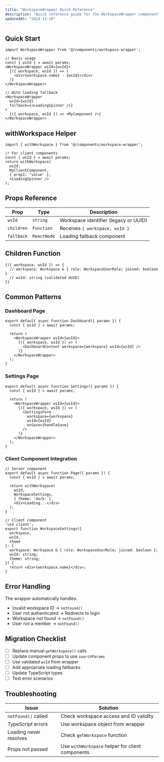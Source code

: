 ```yaml
---
title: "WorkspaceWrapper Quick Reference"
description: "Quick reference guide for the WorkspaceWrapper component"
updatedAt: "2024-12-19"
---
```


## Quick Start

```tsx
import WorkspaceWrapper from '@/components/workspace-wrapper';

// Basic usage
const { wsId } = await params;
<WorkspaceWrapper wsId={wsId}>
  {({ workspace, wsId }) => (
    <div>{workspace.name} - {wsId}</div>
  )}
</WorkspaceWrapper>

// With loading fallback
<WorkspaceWrapper 
  wsId={wsId}
  fallback={<LoadingSpinner />}
>
  {({ workspace, wsId }) => <MyComponent />}
</WorkspaceWrapper>
```

## withWorkspace Helper

```tsx
import { withWorkspace } from '@/components/workspace-wrapper';

// For client components
const { wsId } = await params;
return withWorkspace(
  wsId,
  MyClientComponent,
  { prop1: 'value' },
  <LoadingSpinner />
);
```

## Props Reference

| Prop | Type | Description |
|------|------|-------------|
| `wsId` | `string` | Workspace identifier (legacy or UUID) |
| `children` | `Function` | Receives `{ workspace, wsId }` |
| `fallback` | `ReactNode` | Loading fallback component |

## Children Function

```tsx
{({ workspace, wsId }) => {
  // workspace: Workspace & { role: WorkspaceUserRole; joined: boolean }
  // wsId: string (validated UUID)
}}
```

## Common Patterns

### Dashboard Page
```tsx
export default async function Dashboard({ params }) {
  const { wsId } = await params;
  
  return (
    <WorkspaceWrapper wsId={wsId}>
      {({ workspace, wsId }) => (
        <DashboardContent workspace={workspace} wsId={wsId} />
      )}
    </WorkspaceWrapper>
  );
}
```

### Settings Page
```tsx
export default async function Settings({ params }) {
  const { wsId } = await params;
  
  return (
    <WorkspaceWrapper wsId={wsId}>
      {({ workspace, wsId }) => (
        <SettingsForm 
          workspace={workspace} 
          wsId={wsId}
          onSave={handleSave}
        />
      )}
    </WorkspaceWrapper>
  );
}
```

### Client Component Integration
```tsx
// Server component
export default async function Page({ params }) {
  const { wsId } = await params;
  
  return withWorkspace(
    wsId,
    WorkspaceSettings,
    { theme: 'dark' },
    <div>Loading...</div>
  );
}

// Client component
'use client';
export function WorkspaceSettings({ 
  workspace, 
  wsId, 
  theme 
}: { 
  workspace: Workspace & { role: WorkspaceUserRole; joined: boolean };
  wsId: string;
  theme: string;
}) {
  return <div>{workspace.name}</div>;
}
```

## Error Handling

The wrapper automatically handles:
- Invalid workspace ID → `notFound()`
- User not authenticated → Redirects to login
- Workspace not found → `notFound()`
- User not a member → `notFound()`

## Migration Checklist

- [ ] Replace manual `getWorkspace()` calls
- [ ] Update component props to use `searchParams`
- [ ] Use validated `wsId` from wrapper
- [ ] Add appropriate loading fallbacks
- [ ] Update TypeScript types
- [ ] Test error scenarios

## Troubleshooting

| Issue | Solution |
|-------|----------|
| `notFound()` called | Check workspace access and ID validity |
| TypeScript errors | Use workspace object from wrapper |
| Loading never resolves | Check `getWorkspace` function |
| Props not passed | Use `withWorkspace` helper for client components |
